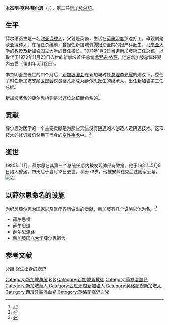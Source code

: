 {{Infobox President
| original_name =Benjamin Henry Sheares
| image         = 
| office       = 新加坡總統
| order         = 第2任
| term_start    = 1971年1月2日
| term_end      = {{box|1981年5月12日}}
| primeminister = [[李光耀|李光耀]]
| predecessor   = [[尤索夫·伊薩|尤索夫·伊薩]]
| successor     = [[蒂凡那|蒂凡那]]
| birth_date    = {{birth_date|1907|8|12}}
| birth_place   = {{flag|Straits Settlements}}[[新加坡|新加坡]]
| death_date    = {{death_date_and_age|1981|5|12|1907|8|12}}
| death_place   = {{flag|Singapore}}
| death_cause   = 肺肿瘤
| restingplace  = 克兰芝国家公墓
| religion      = [[基督教|基督教]]
| nationality   = {{flag|Singapore}}
| profession    = [[政治家|政治家]]、[[醫師|醫師]]
| spouse        = S.G. Sheares<br>（1939年－1981年）
| party         = {{Nonp}}
}} 
'''本杰明·亨利·薛尔思'''（{{lang-en|Benjamin Henry Sheares}}，{{bd|1907年|8月12日|1981年|5月12日|Sheares}}），第二任[[新加坡总统|新加坡总统]]。

==生平==
薛尔思医生是一名[[亞歐混血|欧亚混种人]]，父親是英裔，生活在[[英属印度|英属印度]]那边打工，母親則是欧亚混种人。在担任总统前，曾担任新加坡竹脚妇幼医院的妇产科医生、[[马来亚大学|马来亚大学]]的[[教授|教授]]及[[新加坡国立大学|新加坡国立大学]]的首任[[校长|校长]]。1971年1月2日当选新加坡第二任总统，以取代于1970年11月23日去世的新加坡首任总统[[尤索夫·依萨|尤索夫·依萨]]，他在新加坡总统任期內去世（1981年5月12日）。

本杰明医生去世的四个月后，[[新加坡国会|新加坡国会]]在新加坡时任[[新加坡总理|总理]][[李光耀|李光耀]]的建议下，委任了时任新加坡安顺区国会议员[[蒂凡那|蒂凡那]]成为薛尔思医生的继承人，出任新加坡第三任总统。

新加坡著名的薛尔思桥则是以这位总统而命名的<ref>{{zh-sg}}{{cite news | title = “F1．新加坡弯道名称落实．前总理冠名首弯 ”| url = http://www.sinchew.com.my/node/290085 | date = 2009-03-23 | accessdate = 2017-05-16 | quote = “薛尔思”得名于1号弯旁俯视这条赛道的本杰明．亨利．薛尔思桥，这个名字的优势还来自于它“还暗含速度和平滑的语义”。}}</ref>。

== 贡献 ==
薛尔思对医学的一个主要贡献是为那些天生没有[[阴道|阴道]]的人创造人造阴道技术。这项技术的修订版仍然用于当今的[[性別重置手術|变性手术]]中。<ref>{{cite news|last=Gwee|first=Elizabeth|title=A long overdue book on KKH|newspaper=[[海峡时报|海峡时报]]|date=2002-11-20}}</ref>

== 逝世 ==
1980年11月，薛尔思在其第三个总统任期内被发现肺部有肿瘤。他于1981年5月8日陷入昏迷，四天后于当月12日去世，享寿73岁。他被安葬在克兰芝国家公墓。
[[File:Tomb_of_President_Benjamin_Sheares.jpg|右]]

== 以薛尔思命名的设施 ==
为纪念薛尔思为国家以及医疗界所做出的贡献，新加坡有几个设施以他为名。<ref>{{cite web|title=Benjamin Sheares Bridge|url=http://www.streetdirectory.com/sg/benjamin-sheares-bridge/17260_1.html|access-date=2015-01-09|website=streetdirectory.com|archive-date=2021-09-20|archive-url=https://web.archive.org/web/20210920150421/https://www.streetdirectory.com/sg/benjamin-sheares-bridge/17260_1.html|dead-url=no}}</ref>

* 薛尔思桥
* 薛尔思道
* 薛尔思连路
* [[新加坡国立大学|新加坡国立大学]]薛尔思宿舍

==参考文献==
{{reflist|2}}

{{新加坡總統}}
{{Authority control}}

{{DEFAULTSORT:Sheares, Benjamin Henry}}
[[Category:新加坡总统|Category:新加坡总统]]
[[Category:新加坡醫學家|B]]
[[Category:新加坡醫生|B]]
[[Category:新加坡新教徒|Category:新加坡新教徒]]
[[Category:華裔混血兒|Category:華裔混血兒]]
[[Category:新加坡華人|Category:新加坡華人]]
[[Category:西班牙裔新加坡人|Category:西班牙裔新加坡人]]
[[Category:英格蘭裔新加坡人|Category:英格蘭裔新加坡人]]
[[Category:西班牙裔混血兒|Category:西班牙裔混血兒]]
[[Category:英格蘭裔混血兒|Category:英格蘭裔混血兒]]
[[分類:醫生出身的總統|分類:醫生出身的總統]]